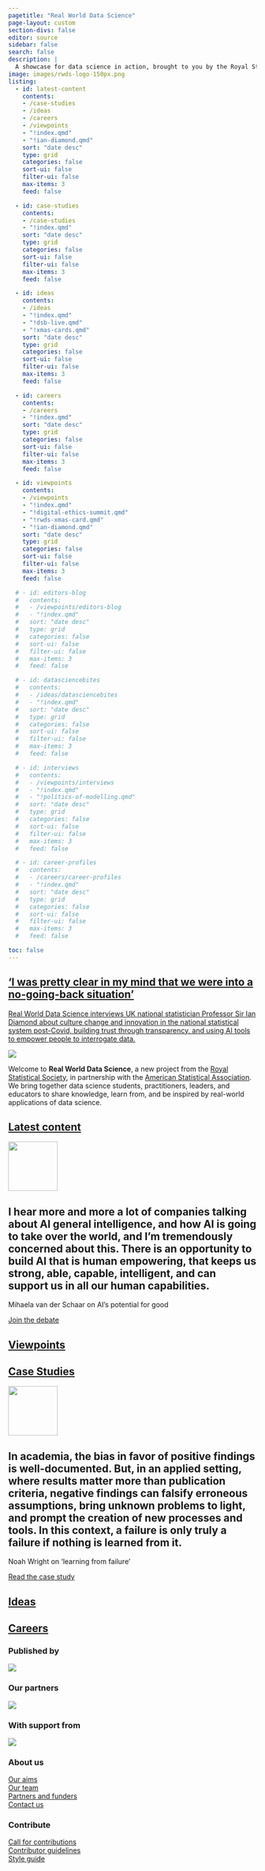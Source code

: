 ```yaml
---
pagetitle: "Real World Data Science"
page-layout: custom
section-divs: false
editor: source
sidebar: false
search: false
description: | 
  A showcase for data science in action, brought to you by the Royal Statistical Society in partnership with the American Statistical Association.
image: images/rwds-logo-150px.png
listing:
  - id: latest-content
    contents: 
    - /case-studies
    - /ideas
    - /careers
    - /viewpoints
    - "!index.qmd"
    - "!ian-diamond.qmd"
    sort: "date desc"
    type: grid
    categories: false
    sort-ui: false
    filter-ui: false
    max-items: 3
    feed: false

  - id: case-studies
    contents: 
    - /case-studies
    - "!index.qmd"
    sort: "date desc"
    type: grid
    categories: false
    sort-ui: false
    filter-ui: false
    max-items: 3
    feed: false

  - id: ideas
    contents: 
    - /ideas
    - "!index.qmd"
    - "!dsb-live.qmd"
    - "!xmas-cards.qmd"
    sort: "date desc"
    type: grid
    categories: false
    sort-ui: false
    filter-ui: false
    max-items: 3
    feed: false

  - id: careers
    contents: 
    - /careers
    - "!index.qmd"
    sort: "date desc"
    type: grid
    categories: false
    sort-ui: false
    filter-ui: false
    max-items: 3
    feed: false

  - id: viewpoints
    contents: 
    - /viewpoints
    - "!index.qmd"
    - "!digital-ethics-summit.qmd"
    - "!rwds-xmas-card.qmd"
    - "!ian-diamond.qmd"
    sort: "date desc"
    type: grid
    categories: false
    sort-ui: false
    filter-ui: false
    max-items: 3
    feed: false

  # - id: editors-blog
  #   contents: 
  #   - /viewpoints/editors-blog
  #   - "!index.qmd"
  #   sort: "date desc"
  #   type: grid
  #   categories: false
  #   sort-ui: false
  #   filter-ui: false
  #   max-items: 3
  #   feed: false

  # - id: datasciencebites
  #   contents: 
  #   - /ideas/datasciencebites
  #   - "!index.qmd"
  #   sort: "date desc"
  #   type: grid
  #   categories: false
  #   sort-ui: false
  #   filter-ui: false
  #   max-items: 3
  #   feed: false

  # - id: interviews
  #   contents: 
  #   - /viewpoints/interviews
  #   - "!index.qmd"
  #   - "!politics-of-modelling.qmd"
  #   sort: "date desc"
  #   type: grid
  #   categories: false
  #   sort-ui: false
  #   filter-ui: false
  #   max-items: 3
  #   feed: false

  # - id: career-profiles
  #   contents: 
  #   - /careers/career-profiles
  #   - "!index.qmd"
  #   sort: "date desc"
  #   type: grid
  #   categories: false
  #   sort-ui: false
  #   filter-ui: false
  #   max-items: 3
  #   feed: false

toc: false
---
```

::: {.content-container}
::: {.top-story .purple-background}
<a href="/viewpoints/interviews/posts/2023/12/15/ian-diamond.qmd">

::: grid
::: {.g-col-12 .g-col-lg-4 .top-story-text}
## 'I was pretty clear in my mind that we were into a no-going-back situation'
Real World Data Science interviews UK national statistician Professor Sir Ian Diamond about culture change and innovation in the national statistical system post-Covid, building trust through transparency, and using AI tools to empower people to interrogate data.   
:::
::: {.g-col-12 .g-col-lg-8 .top-story-img}
![](viewpoints/interviews/posts/2023/12/15/images/ian-diamond.png)
:::
:::

</a>

:::
:::

::: {.header-text} 
::: {.content-container}
::: {.header-block}
Welcome to **Real World Data Science**, a new project from the [Royal Statistical Society](https://rss.org.uk/), in partnership with the [American Statistical Association](https://www.amstat.org/). We bring together data science students, practitioners, leaders, and educators to share knowledge, learn from, and be inspired by real-world applications of data science.
:::
:::
:::

::: {.content-container}
::: {.listing-block}
<a href="latest-content.qmd">

## Latest content 
</a>

::: {#latest-content}
:::

:::
:::

::: {.pullout-text}
::: {.pullout-container}
::: {.pullout-block .black-background}
![](images/quote-purple.png){width="100px"}

## I hear more and more a lot of companies talking about AI general intelligence, and how AI is going to take over the world, and I’m tremendously concerned about this. There is an opportunity to build AI that is human empowering, that keeps us strong, able, capable, intelligent, and can support us in all our human capabilities.
Mihaela van der Schaar on AI's potential for good

::: {.button}
[Join the debate](viewpoints/posts/2023/12/06/ai-fringe.qmd)
:::

:::
:::
:::

::: {.content-container}
::: {.listing-block}
<a href="viewpoints/index.qmd">

## Viewpoints 
</a>

::: {#viewpoints}
:::

:::
:::

::: {.content-container}
::: {.listing-block}
<a href="case-studies/index.qmd">

## Case Studies
</a> 

::: {#case-studies}
:::

:::
:::

::: {.pullout-text}
::: {.pullout-container}
::: {.pullout-block .black-background}
![](images/quote-purple.png){width="100px"}

## In academia, the bias in favor of positive findings is well-documented. But, in an applied setting, where results matter more than publication criteria, negative findings can falsify erroneous assumptions, bring unknown problems to light, and prompt the creation of new processes and tools. In this context, a failure is only truly a failure if nothing is learned from it.
Noah Wright on 'learning from failure' 

::: {.button}
[Read the case study](case-studies/posts/2023/11/16/learning-from-failure.qmd)
:::

:::
:::
:::

::: {.content-container}
::: {.listing-block}
<a href="ideas/index.qmd">

## Ideas
</a> 

::: {#ideas}
:::

:::
:::

::: {.content-container}
::: {.listing-block}
<a href="careers/index.qmd">

## Careers 
</a>

::: {#careers}
:::

:::
:::

::: {.footer-text}
::: {.footer-container .black-background}
::: {.footer-block}
::: grid


::: {.g-col-12 .g-col-md-2}
### Published by
[![](images/rss-footer-new.png){fig-align="left"}](https://rss.org.uk/)
:::
::: {.g-col-12 .g-col-md-2}
### Our partners
[![](images/asa-footer-new.png){fig-align="left"}](https://www.amstat.org/)
:::
::: {.g-col-12 .g-col-md-2}
### With support from 
[![](images/ati-footer-new.png){fig-align="left"}](https://www.turing.ac.uk/)
:::
::: {.g-col-12 .g-col-md-2}
:::
::: {.g-col-12 .g-col-md-2}
### About us
[Our aims](about-rwds.qmd)\
[Our team](/viewpoints/editors-blog/posts/2022/10/18/meet-the-team.qmd)\
[Partners and funders](rwds-partners.qmd)\
[Contact us](contact.qmd)
:::
::: {.g-col-12 .g-col-md-2}
### Contribute
[Call for contributions](/contributor-docs/call-for-contributions.qmd)\
[Contributor guidelines](/contributor-docs/contributor-guidelines.qmd)\
[Style guide](/contributor-docs/style-guide.qmd)
:::


<!-- ::: {.g-col-12 .g-col-md-12}
### Our partners
logos to go here
::: -->

:::
:::
:::
:::
